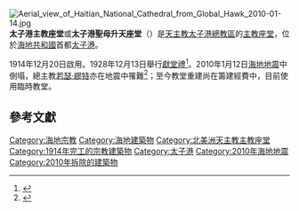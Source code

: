 [[File:Aerial_view_of_Haitian_National_Cathedral_from_Global_Hawk_2010-01-14.jpg|thumb]]
'''太子港主教座堂'''或'''太子港聖母升天座堂'''（{{lang-fr|Cathédrale Notre-Dame de L'Assomption/Cathédrale de Port-au-Prince}}）是[[天主教太子港總教區|天主教太子港總教區]]的[[主教座堂|主教座堂]]，位於[[海地共和國|海地共和國]]首都[[太子港|太子港]]。

1914年12月20日啟用。1928年12月13日舉行[[獻堂禮|獻堂禮]]<ref>{{cite news |url=http://www.pbase.com/kesler/image/59978876 |title=The Construction And The Deterioration Of A National Treasure: The Port-au-Prince Cathedral |accessdate=2010-01-17 |archiveurl=https://web.archive.org/web/20100121082127/http://www.pbase.com/kesler/image/59978876 |archivedate=2010-01-21 |dead-url=no }}</ref>。2010年1月12日[[2010年海地地震|海地地震]]中倒塌，總主教[[若瑟·繆特|若瑟·繆特]]亦在地震中罹難<ref>{{cite news |url=http://www.foxnews.com/story/0,2933,582942,00.html |title=Haiti Archbishop Killed in Quake as Churches, Cathedral Reduced to Rubble |publisher=[[福斯新聞頻道|福斯新聞頻道]] |date=2010-01-13 |accessdate=2010-01-14 |archiveurl=https://web.archive.org/web/20100116170127/http://www.foxnews.com/story/0,2933,582942,00.html |archivedate=2010-01-16 |dead-url=no }}</ref>；至今教堂重建尚在籌建經費中，目前使用臨時教堂。

==參考文獻==
{{reflist}}

{{2010年海地地震}}

[[Category:海地宗教|Category:海地宗教]]
[[Category:海地建築物|Category:海地建築物]]
[[Category:北美洲天主教主教座堂|Category:北美洲天主教主教座堂]]
[[Category:1914年完工的宗教建築物|Category:1914年完工的宗教建築物]]
[[Category:太子港|Category:太子港]]
[[Category:2010年海地地震|Category:2010年海地地震]]
[[Category:2010年拆除的建築物|Category:2010年拆除的建築物]]